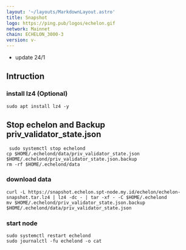 ```yaml
---
layout: '~/layouts/MarkdownLayout.astro'
title: Snapshot
logo: https://ping.pub/logos/echelon.gif
network: Mainnet
chain: ECHELON_3000-3
version: v-
---
```

- update 24/1

## Intruction

### install lz4 (Optional)
```
sudo apt install lz4 -y
```
## Stop echelon and Backup priv_validator_state.json
```
 sudo systemctl stop echelond
cp $HOME/.echelond/data/priv_validator_state.json $HOME/.echelond/priv_validator_state.json.backup
rm -rf $HOME/.echelond/data
```

### download data

```
curl -L https://snapshot.echelon.spt-node.my.id/echelon/echelon-snapshot.tar.lz4 | lz4 -dc - | tar -xf - -C $HOME/.echelond
mv $HOME/.echelond/priv_validator_state.json.backup $HOME/.echelond/data/priv_validator_state.json
```

### start node

```
sudo systemctl restart echelond
sudo journalctl -fu echelond -o cat
```
